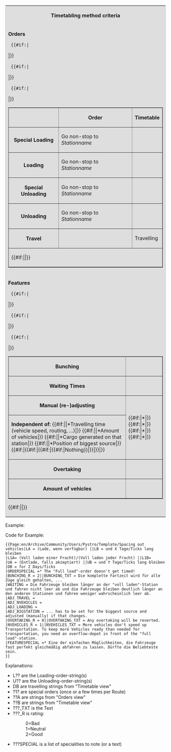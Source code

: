 <noinclude>

</noinclude><includeonly>
<table style='border: 1px solid #c0c0c0; background-color: #DEDEDE;'>
<tr><th colspan='3'>Timetabling method criteria</th></tr>
<tr><td>'''Orders'''
  <table border='none' width='100%'>
  <tr bgcolor='#DEDEDE'> <th></th> <th>Order</th> <th>Timetable</th> </tr>
  {{#if:{{{L1A|}}}{{{L1B|}}}|<tr bgcolor='#DEDEDE'>
    <th>Special Loading</th>
    <td>Go non-stop to ''Stationname'' <!--De Fahre ohne Halt zu ''Stationsname'' De--> {{{L1A|undefined}}}</td>
    <td>{{{L1B|undefined}}}</td>
  </tr>|}}
  <tr bgcolor='#DEDEDE'>
    <th>Loading</th>
    <td>Go non-stop to ''Stationname'' {{{LA|undefined}}}</td>
    <td>{{{LB|undefined}}}</td>
  </tr>
  {{#if:{{{U1A|}}}{{{U1B|}}}|<tr bgcolor='#DEDEDE'>
    <th>Special Unloading</th>
    <td>Go non-stop to ''Stationname'' {{{U1A|undefined)}}}</td>
    <td>{{{U1B|undefined}}}</td>
  </tr>|}}
  <tr bgcolor='#DEDEDE'>
    <th>Unloading</th>
    <td>Go non-stop to ''Stationname'' {{{UA|undefined}}}</td>
    <td>{{{UB|undefined}}}</td>
  </tr>
  <tr bgcolor='#DEDEDE'>
    <th>Travel<!--De Fahrt De--></th>
    <td></td>
    <td><!--De Unterwegs De-->Travelling {{{DB|(Not timetabled)}}}</td>
  </tr>
  {{#if:{{{ORDERSPECIAL|}}}|<tr bgcolor='#DEDEDE'>
    <td colspan='3'>{{#if:{{{ORDERSPECIAL|}}}|{{{ORDERSPECIAL|}}}|}}<BR/></td>
  </tr>|}}
  </table>
</td></tr>
<tr><td>'''Features''' <!--De '''Eigenschaften/Bewertung/Fazit:''' De-->
  <table border='none' width='100%'>
  {{#if:{{{BUNCHING_TXT|}}}|<tr style='background-color:#{{#switch:{{{BUNCHING_R}}}|0=FFCCCC |1=FFFFCC |2=CCFFCC |FFFFFF}};'>
    <th>Bunching</th>
    <td>{{{BUNCHING_TXT}}}</td>
  </tr>|}}
  <tr bgcolor='#DEDEDE'>
    <th>Waiting Times</th>
    <td>{{{WAITING|undefined}}}</td>
  </tr>
  <tr bgcolor='#DEDEDE'>
    <th>Manual (re-)adjusting</th>
    <td rowspan='2'>{{#if:{{{ADJ_TRAVEL|}}}|*{{{ADJ_TRAVEL|}}}|}} {{#if:{{{ADJ_NVEHICLES|}}}|*{{{ADJ_NVEHICLES|}}}|}} {{#if:{{{ADJ_LOADING|}}}|*{{{ADJ_LOADING|}}}|}} {{#if:{{{ADJ_BIGSTATION|}}}|*{{{ADJ_BIGSTATION|}}}|}} </td>
  </tr>
  <tr bgcolor='#DEDEDE'>
    <td>'''Independent of:''' {{#if:{{{ADJ_TRAVEL|}}}||*Travelling time (vehicle speed, routing, ...)|}} {{#if:{{{ADJ_NVEHICLES|}}}||*Amount of vehicles|}} {{#if:{{{ADJ_LOADING|}}}||*Cargo generated on that station|}} {{#if:{{{ADJ_BIGSTATION|}}}||*Position of biggest source|}} {{#if:{{{ADJ_TRAVEL|}}}|{{#if:{{{ADJ_NVEHICLES|}}}|{{#if:{{{ADJ_LOADING|}}}|{{#if:{{{ADJ_BIGSTATION|}}}|Nothing}}|}}|}}|}}</td>
  </tr>
  {{#if:{{{OVERTAKING_TXT|}}}|<tr style='background-color:#{{#switch:{{{OVERTAKING_R}}}|0=FFCCCC |1=FFFFCC |2=CCFFCC |FFFFFF}};'>
    <th>Overtaking</th>
    <td>{{{OVERTAKING_TXT}}}</td>
  </tr>|}}
  {{#if:{{{NVEHICLES_TXT|}}}|<tr style='background-color:#{{#switch:{{{NVEHICLES_R}}}|0=FFCCCC |1=FFFFCC |2=CCFFCC |FFFFFF}};'>
    <th>Amount of vehicles</th>
    <td>{{{NVEHICLES_TXT}}}</td>
  </tr>|}}
  </table>
{{#if:{{{FEATURESPECIAL|}}}|{{{FEATURESPECIAL|}}}|}}
</td></tr>
</table>
</includeonly><noinclude>

Example:
{{Page:en/Archive/Community/Users/Pystro/Template/Spacing out vehicles|LA = (Lade, wenn verfügbar) ||LB = und X Tage/Ticks lang bleiben
|L1A= (Voll laden einer Fracht)/(Voll laden jeder Fracht) ||L1B= 
|UA = (Entlade, falls akzeptiert) ||UB = und Y Tage/Ticks lang bleiben
|DB = for Z Days/Ticks
|ORDERSPECIAL =* The "Full load"-order doesn't get timed!
|BUNCHING_R = 2||BUNCHING_TXT = Die komplette Fartzeit wird für alle Züge gleich gehalten, ...
|WAITING = Die Fahrzeuge bleiben länger an der "voll laden"-Station und fahren nicht leer ab und die Fahrzeuge bleiben deutlich länger an den anderen Stationen und fahren weniger wahrscheinlich leer ab.
|ADJ_TRAVEL =
|ADJ_NVEHICLES =
|ADJ_LOADING = 
|ADJ_BIGSTATION = ... has to be set for the biggest source and adjusted (manually) if that changes.
|OVERTAKING_R = 0||OVERTAKING_TXT = Any overtaking will be reverted.
|NVEHICLES_R = 1||NVEHICLES_TXT = More vehicles don't speed up Transportation. To keep more Vehicles ready than needed for transportation, you need an overflow-depot in front of the "full load"-station.
|FEATURESPECIAL =* Eine der einfachen Möglichkeiten, die Fahrzeuge fast perfekt gleichmäßig abfahren zu lassen. Dürfte die Beliebteste sein.
}}

Code for Example:
<pre>{{Page:en/Archive/Community/Users/Pystro/Template/Spacing out vehicles|LA = (Lade, wenn verfügbar) ||LB = und X Tage/Ticks lang bleiben
|L1A= (Voll laden einer Fracht)/(Voll laden jeder Fracht) ||L1B= 
|UA = (Entlade, falls akzeptiert) ||UB = und Y Tage/Ticks lang bleiben
|DB = for Z Days/Ticks
|ORDERSPECIAL =* The "Full load"-order doesn't get timed!
|BUNCHING_R = 2||BUNCHING_TXT = Die komplette Fartzeit wird für alle Züge gleich gehalten, ...
|WAITING = Die Fahrzeuge bleiben länger an der "voll laden"-Station und fahren nicht leer ab und die Fahrzeuge bleiben deutlich länger an den anderen Stationen und fahren weniger wahrscheinlich leer ab.
|ADJ_TRAVEL = 
|ADJ_NVEHICLES = 
|ADJ_LOADING = 
|ADJ_BIGSTATION = ... has to be set for the biggest source and adjusted (manually) if that changes.
|OVERTAKING_R = 0||OVERTAKING_TXT = Any overtaking will be reverted.
|NVEHICLES_R = 1||NVEHICLES_TXT = More vehicles don't speed up Transportation. To keep more Vehicles ready than needed for transportation, you need an overflow-depot in front of the "full load"-station.
|FEATURESPECIAL =* Eine der einfachen Möglichkeiten, die Fahrzeuge fast perfekt gleichmäßig abfahren zu lassen. Dürfte die Beliebteste sein.
}}</pre>

Explanations:

* L?? are the Loading-order-string(s)
* U?? are the Unloading-order-string(s)
* DB are travelling strings from "Timetable view"
* ?1? are special orders (once or a few times per Route)
* ??A are strings from "Orders view"
* ??B are strings from "Timetable view"
* ???_TXT is the Text
* ???_R is rating:
*: 0=Bad
*: 1=Neutral
*: 2=Good
* ???SPECIAL is a list of specialities to note (or a text)

</noinclude>